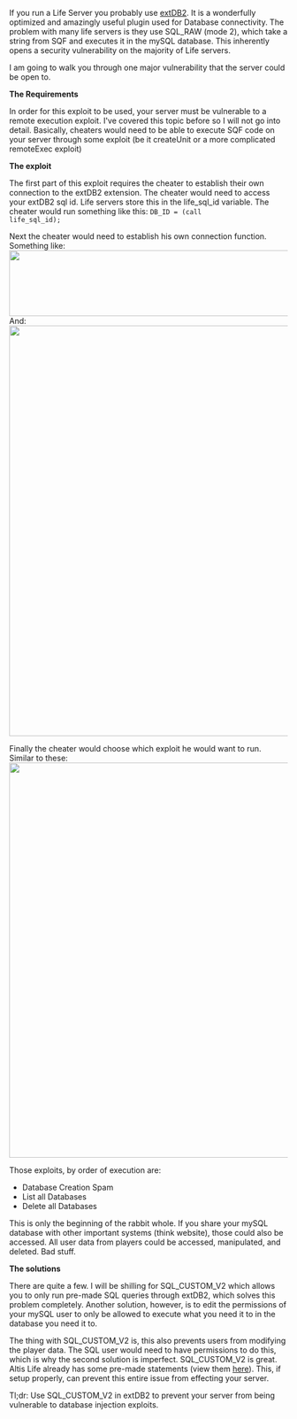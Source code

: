 If you run a Life Server you probably use <a href="https://github.com/AsYetUntitled/extDB2">extDB2</a>. It is a wonderfully optimized and amazingly useful plugin used for Database connectivity. The problem with many life servers is they use SQL_RAW (mode 2), which take a string from SQF and executes it in the mySQL database. This inherently opens a security vulnerability on the majority of Life servers. 

I am going to walk you through one major vulnerability that the server could be open to. 


<strong>The Requirements</strong>

In order for this exploit to be used, your server must be vulnerable to a remote execution exploit. I've covered this topic before so I will not go into detail. 
Basically, cheaters would need to be able to execute SQF code on your server through some exploit (be it createUnit or a more complicated remoteExec exploit)

<strong>The exploit</strong>

The first part of this exploit requires the cheater to establish their own connection to the extDB2 extension. The cheater would need to access your extDB2 sql id. Life servers store this in the life_sql_id variable. The cheater would run something like this:
<code>DB_ID = (call life_sql_id);</code>

Next the cheater would need to establish his own connection function. Something like: 
<img src="https://ss.lystic.zip/Legacy/Z2jJThFw/swOxNenYbd4Yo2id.png" width="754" height="119" class="alignnone size-medium" />
And:
<img src="https://ss.lystic.zip/Legacy/Nb9ExTbw/WvfQMVnfsbNfqaeB.png" width="821" height="742" class="alignnone size-medium" />

Finally the cheater would choose which exploit he would want to run. Similar to these:
<img src="https://ss.lystic.zip/Legacy/oj1OufqS/y0FTTF1YOOzSMHRg.png" width="917" height="714" class="alignnone size-medium" />

Those exploits, by order of execution are:
<ul>
	<li>Database Creation Spam</li>
	<li>List all Databases</li>
	<li>Delete all Databases</li>
</ul>

This is only the beginning of the rabbit whole. If you share your mySQL database with other important systems (think website), those could also be accessed. All user data from players could be accessed, manipulated, and deleted. Bad stuff.

<strong>The solutions</strong>

There are quite a few. I will be shilling for SQL_CUSTOM_V2 which allows you to only run pre-made SQL queries through extDB2, which solves this problem completely.
Another solution, however, is to edit the permissions of your mySQL user to only be allowed to execute what you need it to in the database you need it to.

The thing with SQL_CUSTOM_V2 is, this also prevents users from modifying the player data. The SQL user would need to have permissions to do this, which is why the second solution is imperfect.
SQL_CUSTOM_V2 is great. Altis Life already has some pre-made statements (view them <a href="https://github.com/ActimelPL/Altis-Life-PLC/blob/master/%40extDB2/extDB/sql_custom_v2/altis-life.ini">here</a>). This, if setup properly, can prevent this entire issue from effecting your server.

Tl;dr: Use SQL_CUSTOM_V2 in extDB2 to prevent your server from being vulnerable to database injection exploits.


